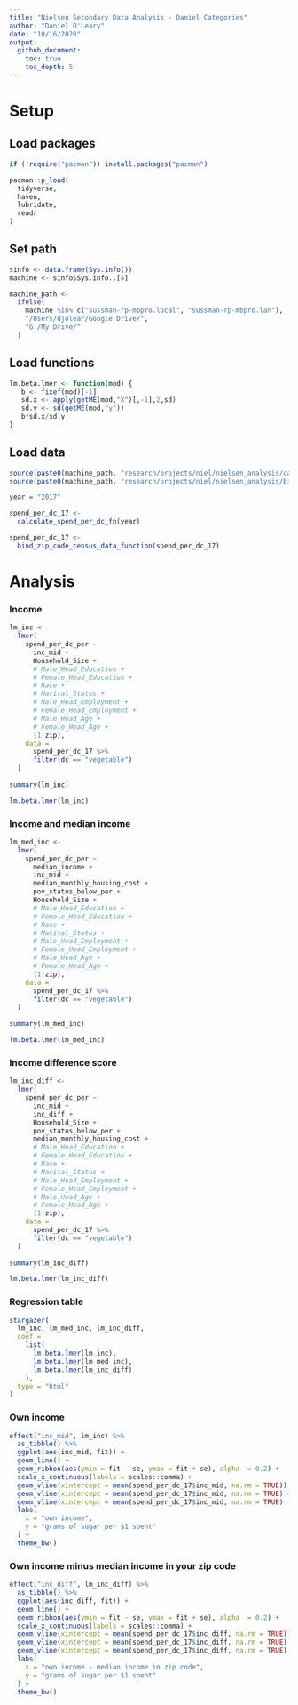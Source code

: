 ```yaml
---
title: "Nielsen Secondary Data Analysis - Daniel Categories"
author: "Daniel O'Leary"
date: "10/16/2020"
output:
  github_document:
    toc: true
    toc_depth: 5
---
```



# Setup

## Load packages

```r
if (!require("pacman")) install.packages("pacman")

pacman::p_load(
  tidyverse, 
  haven,
  lubridate,
  readr
)
```


## Set path

```r
sinfo <- data.frame(Sys.info())
machine <- sinfo$Sys.info..[4]

machine_path <- 
  ifelse(
    machine %in% c("sussman-rp-mbpro.local", "sussman-rp-mbpro.lan"), 
    "/Users/djolear/Google Drive/", 
    "G:/My Drive/"
  )
```


## Load functions

```r
lm.beta.lmer <- function(mod) {
   b <- fixef(mod)[-1]
   sd.x <- apply(getME(mod,"X")[,-1],2,sd)
   sd.y <- sd(getME(mod,"y"))
   b*sd.x/sd.y
}
```


## Load data

```r
source(paste0(machine_path, "research/projects/niel/nielsen_analysis/calculate_spend_per_dc_fn.R"))
source(paste0(machine_path, "research/projects/niel/nielsen_analysis/bind_nps_to_zip_code_census_fn.R"))

year = "2017"

spend_per_dc_17 <- 
  calculate_spend_per_dc_fn(year)

spend_per_dc_17 <-
  bind_zip_code_census_data_function(spend_per_dc_17)  
```


# Analysis

### Income

```r
lm_inc <-
  lmer(
    spend_per_dc_per ~
      inc_mid +
      Household_Size +
      # Male_Head_Education +
      # Female_Head_Education +
      # Race +
      # Marital_Status +
      # Male_Head_Employment +
      # Female_Head_Employment +
      # Male_Head_Age +
      # Female_Head_Age +
      (1|zip), 
    data = 
      spend_per_dc_17 %>% 
      filter(dc == "vegetable")
  )
  
summary(lm_inc)

lm.beta.lmer(lm_inc)
```


### Income and median income

```r
lm_med_inc <-
  lmer(
    spend_per_dc_per ~
      median_income + 
      inc_mid + 
      median_monthly_housing_cost + 
      pov_status_below_per +
      Household_Size +
      # Male_Head_Education +
      # Female_Head_Education +
      # Race +
      # Marital_Status +
      # Male_Head_Employment +
      # Female_Head_Employment +
      # Male_Head_Age +
      # Female_Head_Age +
      (1|zip), 
    data = 
      spend_per_dc_17 %>% 
      filter(dc == "vegetable")
  )
  
summary(lm_med_inc)

lm.beta.lmer(lm_med_inc)
```


### Income difference score

```r
lm_inc_diff <-
  lmer(
    spend_per_dc_per ~
      inc_mid +     
      inc_diff + 
      Household_Size +
      pov_status_below_per +
      median_monthly_housing_cost + 
      # Male_Head_Education +
      # Female_Head_Education +
      # Race +
      # Marital_Status +
      # Male_Head_Employment +
      # Female_Head_Employment +
      # Male_Head_Age +
      # Female_Head_Age +
      (1|zip), 
    data = 
      spend_per_dc_17 %>% 
      filter(dc == "vegetable")
  )
  
summary(lm_inc_diff)

lm.beta.lmer(lm_inc_diff)
```



### Regression table

```r
stargazer(
  lm_inc, lm_med_inc, lm_inc_diff,
  coef = 
    list(
      lm.beta.lmer(lm_inc), 
      lm.beta.lmer(lm_med_inc), 
      lm.beta.lmer(lm_inc_diff)
    ),
  type = "html"
)
```


### Own income

```r
effect("inc_mid", lm_inc) %>% 
  as_tibble() %>% 
  ggplot(aes(inc_mid, fit)) +
  geom_line() +
  geom_ribbon(aes(ymin = fit - se, ymax = fit + se), alpha  = 0.2) +
  scale_x_continuous(labels = scales::comma) +
  geom_vline(xintercept = mean(spend_per_dc_17$inc_mid, na.rm = TRUE)) +
  geom_vline(xintercept = mean(spend_per_dc_17$inc_mid, na.rm = TRUE) + sd(spend_per_dc_17$inc_mid, na.rm = TRUE)) +
  geom_vline(xintercept = mean(spend_per_dc_17$inc_mid, na.rm = TRUE) - sd(spend_per_dc_17$inc_mid, na.rm = TRUE)) +
  labs(
    x = "own income",
    y = "grams of sugar per $1 spent"
  ) +
  theme_bw()
```


### Own income minus median income in your zip code

```r
effect("inc_diff", lm_inc_diff) %>% 
  as_tibble() %>% 
  ggplot(aes(inc_diff, fit)) +
  geom_line() +
  geom_ribbon(aes(ymin = fit - se, ymax = fit + se), alpha  = 0.2) +
  scale_x_continuous(labels = scales::comma) +
  geom_vline(xintercept = mean(spend_per_dc_17$inc_diff, na.rm = TRUE)) +
  geom_vline(xintercept = mean(spend_per_dc_17$inc_diff, na.rm = TRUE) + sd(spend_per_dc_17$inc_diff, na.rm = TRUE)) +
  geom_vline(xintercept = mean(spend_per_dc_17$inc_diff, na.rm = TRUE) - sd(spend_per_dc_17$inc_diff, na.rm = TRUE)) +
  labs(
    x = "own income - median income in zip code",
    y = "grams of sugar per $1 spent"
  ) + 
  theme_bw()
```
